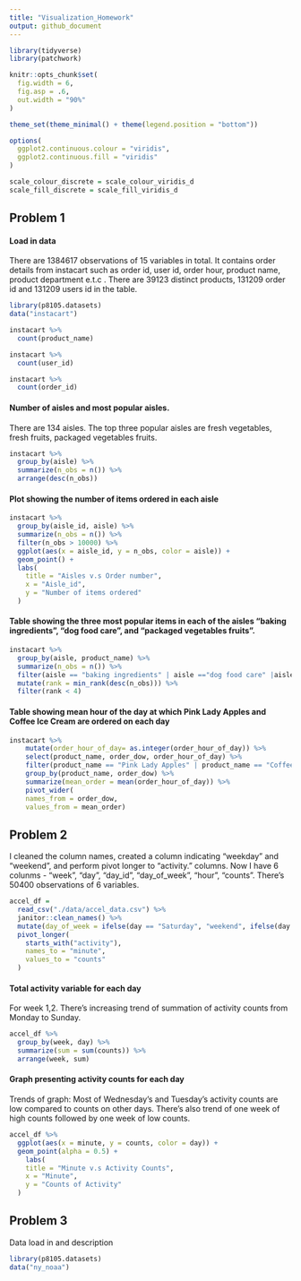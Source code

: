 ```yaml
---
title: "Visualization_Homework"
output: github_document
---
```


```r
library(tidyverse)
library(patchwork)

knitr::opts_chunk$set(
  fig.width = 6,
  fig.asp = .6,
  out.width = "90%"
)

theme_set(theme_minimal() + theme(legend.position = "bottom"))

options(
  ggplot2.continuous.colour = "viridis",
  ggplot2.continuous.fill = "viridis"
)

scale_colour_discrete = scale_colour_viridis_d
scale_fill_discrete = scale_fill_viridis_d
```

## Problem 1

#### Load in data 
There are 1384617 observations of 15 variables in total. It contains order details from instacart such as order id, user id, order hour, product name, product department e.t.c . There are 39123 distinct products, 131209 order id and 131209 users id in the table. 
```r
library(p8105.datasets)
data("instacart")
```

```r
instacart %>% 
  count(product_name)

instacart %>% 
  count(user_id)

instacart %>% 
  count(order_id)
```

#### Number of aisles and most popular aisles.

There are 134 aisles. The top three popular aisles are fresh vegetables, fresh fruits, packaged vegetables fruits.
```r
instacart %>% 
  group_by(aisle) %>%
  summarize(n_obs = n()) %>% 
  arrange(desc(n_obs))
```

#### Plot showing the number of items ordered in each aisle
```r
instacart %>% 
  group_by(aisle_id, aisle) %>%
  summarize(n_obs = n()) %>% 
  filter(n_obs > 10000) %>%
  ggplot(aes(x = aisle_id, y = n_obs, color = aisle)) +
  geom_point() +
  labs(
    title = "Aisles v.s Order number",
    x = "Aisle_id",
    y = "Number of items ordered"
  ) 
```


#### Table showing the three most popular items in each of the aisles “baking ingredients”, “dog food care”, and “packaged vegetables fruits”. 

```r
instacart %>% 
  group_by(aisle, product_name) %>% 
  summarize(n_obs = n()) %>% 
  filter(aisle == "baking ingredients" | aisle =="dog food care" |aisle == "packaged vegetables fruits") %>% 
  mutate(rank = min_rank(desc(n_obs))) %>% 
  filter(rank < 4)
```

#### Table showing mean hour of the day at which Pink Lady Apples and Coffee Ice Cream are ordered on each day
```r
instacart %>% 
    mutate(order_hour_of_day= as.integer(order_hour_of_day)) %>% 
    select(product_name, order_dow, order_hour_of_day) %>% 
    filter(product_name == "Pink Lady Apples" | product_name == "Coffee Ice Cream") %>% 
    group_by(product_name, order_dow) %>% 
    summarize(mean_order = mean(order_hour_of_day)) %>% 
    pivot_wider(
    names_from = order_dow,
    values_from = mean_order) 
```

## Problem 2

I cleaned the column names, created a column indicating "weekday" and "weekend", and perform pivot longer to "activity." columns. Now I have 6 colunms - "week", "day", "day_id", "day_of_week", "hour", "counts". There's 50400 observations of 6 variables. 
```r
accel_df =
  read_csv("./data/accel_data.csv") %>% 
  janitor::clean_names() %>% 
  mutate(day_of_week = ifelse(day == "Saturday", "weekend", ifelse(day == "Sunday", "weekend", "weekday"))) %>% 
  pivot_longer(
    starts_with("activity"),
    names_to = "minute",
    values_to = "counts"
  )
```

#### Total activity variable for each day

For week 1,2. There's increasing trend of summation of activity counts from Monday to Sunday.

```r
accel_df %>% 
  group_by(week, day) %>% 
  summarize(sum = sum(counts)) %>% 
  arrange(week, sum)
```
 
#### Graph presenting activity counts for each day 
Trends of graph: Most of Wednesday's and Tuesday's activity counts are low compared to counts on other days. There's also trend of one week of high counts followed by one week of low counts.
```r
accel_df %>% 
  ggplot(aes(x = minute, y = counts, color = day)) +
  geom_point(alpha = 0.5) +
    labs(
    title = "Minute v.s Activity Counts",
    x = "Minute",
    y = "Counts of Activity"
  ) 
```


## Problem 3

Data load in and description
```r
library(p8105.datasets)
data("ny_noaa")
```

